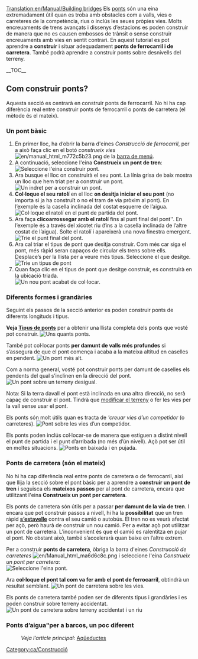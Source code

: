 [[Translation:en/Manual/Building bridges]]
{{ca/Tutorial}}
Els [[ca/Ponts|ponts]] són una eina extremadament útil quan es troba amb obstacles com a valls, vies o carreteres de la competència, rius o inclús les seues pròpies vies. Molts encreuaments de trens avançats i dissenys d’estacions es poden construir de manera que no es causen embossos de trànsit o sense construir encreuaments amb vies en sentit contrari.
<!-- search engine help -->
En aquest tutorial es pot aprendre a '''construir''' i situar adequadament '''ponts de ferrocarril i de carretera'''. També podrà aprendre a construir ponts sobre desnivells del terreny.

__TOC__

==Com construir ponts?==
Aquesta secció es centrarà en construir ponts de ferrocarril. No hi ha cap diferència real entre construir ponts de ferrocarril o ponts de carretera (el mètode és el mateix).

===Un pont bàsic===
# En primer lloc, ha d’obrir la barra d'eines ''Construcció de ferrocarril'', per a això faça clic en el botó ''construeix vies'' [[File:en/manual html m772c5b23.png]] de la [[ca/Manual/Interfície del joc#La barra de menú|barra de menú]].
# A continuació, seleccione l'eina '''Construeix un pont de tren''':<br/>[[File:ca/BridgeTut1.png|none|frame|Seleccione l'eina construir pont.]]
# Ara busque el lloc on construirà el seu pont. La línia grisa de baix mostra un lloc que hem triat per a construir un pont.<br/>[[File:en/BridgeTut2.png|none|frame|Un indret per a construir un pont.]]
# '''Col·loque el seu ratolí''' en el lloc '''on desitja iniciar el seu pont''' (no importa si ja ha construït o no el tram de via pròxim al pont). En l’exemple és la casella inclinada del costat esquerre de l’aigua.<br/>[[File:en/BridgeTut3.png|none|frame|Col·loque el ratolí en el punt de partida del pont.]]
# Ara faça '''clicoarrossegar amb el ratolí''' fins al punt final del pont''. En l’exemple és a través del xicotet riu (fins a la casella inclinada de l’altre costat de l’aigua). Solte el ratolí i apareixerà una nova finestra emergent.<br/>[[File:en/BridgeTut4.png|none|frame|Trie el punt final del pont.]]
# Ara cal triar el tipus de pont que desitja construir. Com més car siga el pont, més ràpid seran capaços de circular els trens sobre ells. Desplace’s per la llista per a veure més tipus. Seleccione el que desitge.<br/>[[File:ca/BridgeTut5.png|none|frame|Trie un tipus de pont]]
# Quan faça clic en el tipus de pont que desitge construir, es construirà en la ubicació triada.<br/>[[File:en/BridgeTut6.png|none|frame|Un nou pont acabat de col·locar.]]

===Diferents formes i grandàries===
Seguint els passos de la secció anterior es poden construir ponts de diferents longituds i tipus.

'''Veja [[ca/Tipus de ponts|Tipus de ponts]]''' per a obtenir una llista completa dels ponts que vosté pot construir.
[[File:en/BridgeTut7.png|none|frame|Uns quants ponts.]]

També pot col·locar ponts '''per damunt de valls més profundes''' si s’assegura de que el pont comença i acaba a la mateixa altitud en caselles en pendent.
[[File:en/BridgeTut8.png|none|frame|Un pont més alt.]]

Com a norma general, vosté pot construir ponts per damunt de caselles els pendents del qual s’inclinen en la direcció del pont.
[[File:en/BridgeTut11.png|none|frame|Un pont sobre un terreny desigual.]]

Nota: Si la terra davall el pont està inclinada en una altra direcció, no serà capaç de construir el pont. Tindrà que [[ca/Manual/Paisatge|modificar el terreny]] o fer les vies per la vall sense usar el pont.

Els ponts són molt útils quan es tracta de '''creuar vies d’un competidor'' (o carreteres).
[[File:en/BridgeTut10.png|none|frame|Pont sobre les vies d’un competidor.]]

Els ponts poden inclús col·locar-se de manera que estiguen a distint nivell el punt de partida i el punt d’arribada (no més d’ún nivell). Açò pot ser útil en moltes situacions.
[[File:en/BridgeTut9.png|none|frame|Ponts en baixada i en pujada.]]

===Ponts de carretera (són el mateix)===
No hi ha cap diferència real entre ponts de carretera o de ferrocarril, així que llija la secció sobre el pont bàsic per a aprendre a '''construir un pont de tren''' i seguisca els '''mateixos passos''' per al pont de carretera, encara que utilitzant l'eina '''Construeix un pont per carretera'''.

Els ponts de carretera són útils per a passar '''per damunt de la via de tren'''. I encara que pot construir passos a nivell, hi ha la '''possibilitat''' que un tren ràpid '''[[ca/Manual/Base Set/Vehicles/Trens#Accidents|s’estavelle]]''' contra el seu camió o autobús. El tren no es veurà afectat per açò, però haurà de construir un nou camió. Per a evitar açò pot utilitzar un pont de carretera. L’inconvenient és que el camió es ralentitza en pujar el pont. No obstant això, també s’accelerarà quan baixe en l’altre extrem.

Per a construir '''ponts de carretera''', òbriga la barra d'eines ''Construcció de carreteres'' [[File:en/Manual html ma6d6c8c.png]] i seleccione l'eina ''Construeix un pont per carretera'':<br/>[[File:ca/BridgeTut14.png|none|frame|Seleccione l'eina pont.]]

Ara '''col·loque el pont tal com va fer amb el pont de ferrocarril''', obtindrà un resultat semblant.
[[File:en/BridgeTut12.png|none|frame|Un pont de carretera sobre les vies.]]

Els ponts de carretera també poden ser de diferents tipus i grandàries i es poden construir sobre terreny accidentat.
[[File:en/BridgeTut13.png|none|frame|Un pont de carretera sobre terreny accidentat i un riu]]

===Ponts d’aigua"per a barcos, un poc diferent===
:''Veja l’article principal:'' [[ca/Manual/Construir canals#Aqüeductes|Aqüeductes]]

[[Category:ca/Construcció]]